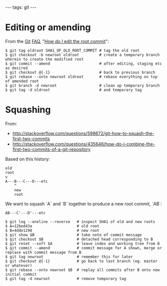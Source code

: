 ---
tags: git
---
= Editing or amending =

From the [[Git]] [[FAQ]], "[https://git.wiki.kernel.org/index.php/GitFaq#How_do_I_edit_the_root_commit.3F How do I edit the root commit]":

<pre lang="shell">$ git tag oldroot SHA1_OF_OLD_ROOT_COMMIT # tag the old root
$ git checkout -b newroot oldroot         # create a temporary branch wherein to create the modified root
$ git commit --amend                      # after editing, staging etc as desired
$ git checkout @{-1}                      # back to previous branch
$ git rebase --onto newroot oldroot       # rebase everything on top of amended root
$ git branch -d newroot                   # clean up temporary branch
$ git tag -d oldroot                      # and temporary tag</pre>

= Squashing =

From:

* http://stackoverflow.com/questions/598672/git-how-to-squash-the-first-two-commits
* http://stackoverflow.com/questions/435646/how-do-i-combine-the-first-two-commits-of-a-git-repository

Based on this history:

 old
 root
 v 
 A---B---C---D---etc
     ^
     new
     root

We want to squash `A` and `B` together to produce a new root commit, `AB`:

 AB---C'---D'---etc

<pre lang="shell">$ git log --oneline --reverse   # inspect SHA1 of old and new roots
$ A=12bed43a                    # old root
$ B=4dde1290                    # new root
$ git show $B                   # take note of commit message
$ git checkout $B               # detached head corresponding to B
$ git reset --soft $A           # leave index and working tree from B
$ git commit --amend            # commit message for A shown, merge or replace with commit message from B
$ git tag newroot               # remember this for later
$ git checkout @{-1}            # go back to last branch (eg. master or whatever)
$ git rebase --onto newroot $B  # replay all commits after B onto new initial commit
$ git tag -d newroot            # remove temporary tag</pre>
